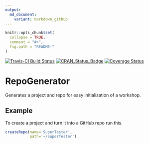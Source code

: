 ```yaml
---
output:
  md_document:
    variant: markdown_github
---
```


<!-- README.md is generated from README.Rmd. Please edit that file -->

```r
knitr::opts_chunk$set(
  collapse = TRUE,
  comment = "#>",
  fig.path = "README-"
)
```

[![Travis-CI Build Status](https://travis-ci.org/jaredlander/RepoGenerator.svg?branch=master)](https://travis-ci.org/jaredlander/RepoGenerator)
[![CRAN_Status_Badge](http://www.r-pkg.org/badges/version/RepoGenerator)](https://cran.r-project.org/package=RepoGenerator)
[![Coverage Status](https://img.shields.io/codecov/c/github/jaredlander/RepoGenerator/master.svg)](https://codecov.io/github/jaredlander/RepoGenerator?branch=master)

# RepoGenerator

Generates a project and repo for easy initialization of a workshop.

## Example

To create a project and turn it into a GitHub repo run this.

```r
createRepo(name='SuperTester', 
           path='~/SuperTester')
```
